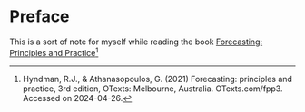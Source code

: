 # Preface {.unnumbered}

This is a sort of note for myself while reading the book [Forecasting: Principles and Practice](https://otexts.com/fpp3/index.html)[^1]

[^1]: Hyndman, R.J., & Athanasopoulos, G. (2021) Forecasting: principles and practice, 3rd edition, OTexts: Melbourne, Australia. OTexts.com/fpp3. Accessed on 2024-04-26.
